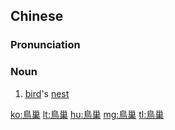 {{also|鸟巢}}
==Chinese==
{{zh-forms|s=鸟巢}}

===Pronunciation===
{{zh-pron
|m=niǎocháo,er=y
|c=niu5 caau4
|cat=n
}}

===Noun===
{{zh-noun}}

# [[bird]]'s [[nest]] {{zh-mw|m:隻}}

[[ko:鳥巢]]
[[lt:鳥巢]]
[[hu:鳥巢]]
[[mg:鳥巢]]
[[tl:鳥巢]]